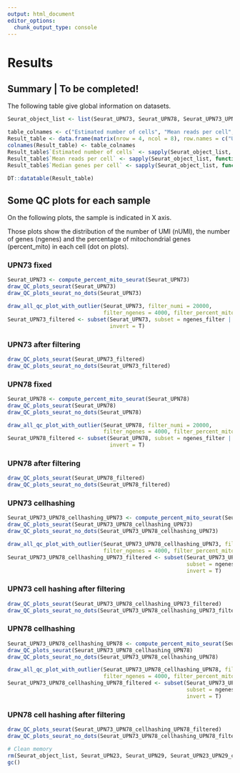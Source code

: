 ```yaml
---
output: html_document
editor_options: 
  chunk_output_type: console
---
```

# Results

## Summary | To be completed!

The following table give global information on datasets.

```r
Seurat_object_list <- list(Seurat_UPN73, Seurat_UPN78, Seurat_UPN73_UPN78_cellhashing_UPN73, Seurat_UPN73_UPN78_cellhashing_UPN78)

table_colnames <- c("Estimated number of cells", "Mean reads per cell", "Median genes per cell", "Sequencing saturation", "Read mapped confidently to genome", "Fraction reads in cells", "Total genes detected", "Median UMI counts per cell")
Result_table <- data.frame(matrix(nrow = 4, ncol = 8), row.names = c("UPN73", "UPN78", "UPN73_cellhashing", "UPN78_cellhashing"))
colnames(Result_table) <- table_colnames
Result_table$`Estimated number of cells` <- sapply(Seurat_object_list, ncol)
Result_table$`Mean reads per cell` <- sapply(Seurat_object_list, function(x){mean(colSums(x, slot = 'counts'))})
Result_table$`Median genes per cell` <- sapply(Seurat_object_list, function(x){median(x$nFeature_RNA)})

DT::datatable(Result_table)
```

## Some QC plots for each sample

On the following plots, the sample is indicated in X axis.

Those plots show the distribution of the number of UMI (nUMI), the number of genes (ngenes) and the percentage of mitochondrial genes (percent_mito) in each cell (dot on plots).

### UPN73 fixed

```r
Seurat_UPN73 <- compute_percent_mito_seurat(Seurat_UPN73)
draw_QC_plots_seurat(Seurat_UPN73)
draw_QC_plots_seurat_no_dots(Seurat_UPN73)

draw_all_qc_plot_with_outlier(Seurat_UPN73, filter_numi = 20000, 
                              filter_ngenes = 4000, filter_percent_mito = 25)
Seurat_UPN73_filtered <- subset(Seurat_UPN73, subset = ngenes_filter | nUMI_filter | percent_mito_filter,
                                invert = T)
```

### UPN73 after filtering

```r
draw_QC_plots_seurat(Seurat_UPN73_filtered)
draw_QC_plots_seurat_no_dots(Seurat_UPN73_filtered)
```

### UPN78 fixed

```r
Seurat_UPN78 <- compute_percent_mito_seurat(Seurat_UPN78)
draw_QC_plots_seurat(Seurat_UPN78)
draw_QC_plots_seurat_no_dots(Seurat_UPN78)

draw_all_qc_plot_with_outlier(Seurat_UPN78, filter_numi = 20000, 
                              filter_ngenes = 4000, filter_percent_mito = 25)
Seurat_UPN78_filtered <- subset(Seurat_UPN78, subset = ngenes_filter | nUMI_filter | percent_mito_filter,
                                invert = T)
```

### UPN78 after filtering

```r
draw_QC_plots_seurat(Seurat_UPN78_filtered)
draw_QC_plots_seurat_no_dots(Seurat_UPN78_filtered)
```

### UPN73 cellhashing

```r
Seurat_UPN73_UPN78_cellhashing_UPN73 <- compute_percent_mito_seurat(Seurat_UPN73_UPN78_cellhashing_UPN73)
draw_QC_plots_seurat(Seurat_UPN73_UPN78_cellhashing_UPN73)
draw_QC_plots_seurat_no_dots(Seurat_UPN73_UPN78_cellhashing_UPN73)

draw_all_qc_plot_with_outlier(Seurat_UPN73_UPN78_cellhashing_UPN73, filter_numi = 20000, 
                              filter_ngenes = 4000, filter_percent_mito = 20)
Seurat_UPN73_UPN78_cellhashing_UPN73_filtered <- subset(Seurat_UPN73_UPN78_cellhashing_UPN73, 
                                                        subset = ngenes_filter | nUMI_filter | percent_mito_filter,
                                                        invert = T)
```

### UPN73 cell hashing after filtering

```r
draw_QC_plots_seurat(Seurat_UPN73_UPN78_cellhashing_UPN73_filtered)
draw_QC_plots_seurat_no_dots(Seurat_UPN73_UPN78_cellhashing_UPN73_filtered)
```

### UPN78 cellhashing

```r
Seurat_UPN73_UPN78_cellhashing_UPN78 <- compute_percent_mito_seurat(Seurat_UPN73_UPN78_cellhashing_UPN78)
draw_QC_plots_seurat(Seurat_UPN73_UPN78_cellhashing_UPN78)
draw_QC_plots_seurat_no_dots(Seurat_UPN73_UPN78_cellhashing_UPN78)

draw_all_qc_plot_with_outlier(Seurat_UPN73_UPN78_cellhashing_UPN78, filter_numi = 20000, 
                              filter_ngenes = 4000, filter_percent_mito = 20)
Seurat_UPN73_UPN78_cellhashing_UPN78_filtered <- subset(Seurat_UPN73_UPN78_cellhashing_UPN78, 
                                                        subset = ngenes_filter | nUMI_filter | percent_mito_filter,
                                                        invert = T)
```

### UPN78 cell hashing after filtering

```r
draw_QC_plots_seurat(Seurat_UPN73_UPN78_cellhashing_UPN78_filtered)
draw_QC_plots_seurat_no_dots(Seurat_UPN73_UPN78_cellhashing_UPN78_filtered)
```

```r
# Clean memory
rm(Seurat_object_list, Seurat_UPN23, Seurat_UPN29, Seurat_UPN23_UPN29_cellhashing_UPN23, Seurat_UPN23_UPN29_cellhashing_UPN29, Seurat_UPN73, Seurat_UPN78, Seurat_UPN73_UPN78_cellhashing_UPN73, Seurat_UPN73_UPN78_cellhashing_UPN78)
gc()
```

